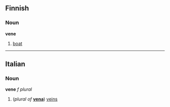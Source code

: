 ==Finnish==
===Noun===
'''vene'''

# [[boat]]

----
==Italian==
===Noun===
'''vene''' ''f plural''

#(''plural of'' '''[[vena]]''') [[vein]]s
